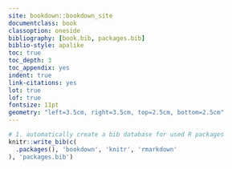 ```yaml
--- 
site: bookdown::bookdown_site
documentclass: book
classoption: oneside
bibliography: [book.bib, packages.bib]
biblio-style: apalike
toc: true
toc_depth: 3
toc_appendix: yes
indent: true
link-citations: yes
lot: true
lof: true
fontsize: 11pt
geometry: "left=3.5cm, right=3.5cm, top=2.5cm, bottom=2.5cm"
---
```


```r
# 1. automatically create a bib database for used R packages
knitr::write_bib(c(
  .packages(), 'bookdown', 'knitr', 'rmarkdown'
), 'packages.bib')
```
